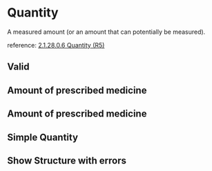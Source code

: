 

<Meta of={Stories}/>

# Quantity

A measured amount (or an amount that can potentially be measured).

reference: [2.1.28.0.6 Quantity (R5)](http://hl7.org/fhir/R5/datatypes.html#quantity)

## Valid
<Canvas of={Stories.DisplayableTime}/>

## Amount of prescribed medicine
<Canvas of={Stories.AmountOfPrescribedMedicine}/>

## Amount of prescribed medicine
<Canvas of={Stories.MoneyQuantity}/>

## Simple Quantity
<Canvas of={Stories.SimpleQuantity}/>

## Show Structure with errors
<Canvas of={Stories.ShowStructWithErrors}/>
